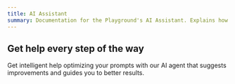 ```yaml
---
title: AI Assistant
summary: Documentation for the Playground's AI Assistant. Explains how the agent suggests prompt improvements and provides guidance.
---
```


## Get help every step of the way

Get intelligent help optimizing your prompts with our AI agent that suggests improvements and guides you to better results.